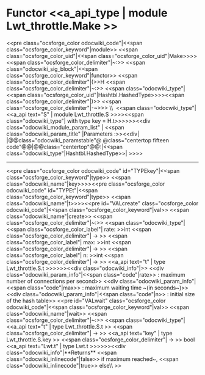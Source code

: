 =Functor <<a_api_type | module Lwt_throttle.Make >> =
<<pre class="ocsforge_color odocwiki_code"|<<span class="ocsforge_color_keyword"|module>> <<span class="ocsforge_color_uid"|<<span class="ocsforge_color_uid"|Make>>>> <<span class="ocsforge_color_delimiter"|~:>> <<span class="odocwiki_sig_block"|<<span class="ocsforge_color_keyword"|functor>> <<span class="ocsforge_color_delimiter"|(>>H <<span class="ocsforge_color_delimiter"|~:>> <<span class="odocwiki_type"|<<span class="ocsforge_color_uid"|Hashtbl.HashedType>>>><<span class="ocsforge_color_delimiter"|)>> <<span class="ocsforge_color_delimiter"|-~>>> \\  <<span class="odocwiki_type"|<<a_api text="S" | module Lwt_throttle.S >>>><<span class="odocwiki_type"| with type key = H.t>>>>>><<div class="odocwiki_module_param_list" | <<span class="odocwiki_param_title" |Parameters :>><<div|
|@@class="odocwiki_paramstable"@ @class="centertop fifteen code"@@{{{H}}}|@@class="centertop"@@:|<<span class="odocwiki_type"|Hashtbl.HashedType>>|
>>>>

----
<<pre class="ocsforge_color odocwiki_code" id="TYPEkey"|<<span class="ocsforge_color_keyword"|type>> <<span class="odocwiki_name"|key>>>><<pre class="ocsforge_color odocwiki_code" id="TYPEt"|<<span class="ocsforge_color_keyword"|type>> <<span class="odocwiki_name"|t>>>><<pre id="VALcreate" class="ocsforge_color odocwiki_code"|<<span class="ocsforge_color_keyword"|val>> <<span class="odocwiki_name"|create>> <<span class="ocsforge_color_delimiter"|~:>> <<span class="odocwiki_type"|<<span class="ocsforge_color_label"| rate: >>int <<span class="ocsforge_color_delimiter"| -> >> <<span class="ocsforge_color_label"| max: >>int <<span class="ocsforge_color_delimiter"| -> >> <<span class="ocsforge_color_label"| n: >>int <<span class="ocsforge_color_delimiter"| -> >> <<a_api text="t" | type Lwt_throttle.S.t >>>>>><<div class="odocwiki_info"|>>
<<div class="odocwiki_param_info"|<<span class="code"|rate>> : maximum number of connections per second>>
<<div class="odocwiki_param_info"|<<span class="code"|max>> : maximum waiting time ~(in seconds~)>>
<<div class="odocwiki_param_info"|<<span class="code"|n>> : initial size of the hash table>>
<<pre id="VALwait" class="ocsforge_color odocwiki_code"|<<span class="ocsforge_color_keyword"|val>> <<span class="odocwiki_name"|wait>> <<span class="ocsforge_color_delimiter"|~:>> <<span class="odocwiki_type"|<<a_api text="t" | type Lwt_throttle.S.t >> <<span class="ocsforge_color_delimiter"| -> >> <<a_api text="key" | type Lwt_throttle.S.key >> <<span class="ocsforge_color_delimiter"| -> >> bool <<a_api text="Lwt.t" | type Lwt.t >>>>>><<div class="odocwiki_info"|**Returns** <<span class="odocwiki_inlinecode"|false>> if maximum reached~, <<span class="odocwiki_inlinecode"|true>> else\\
>>
